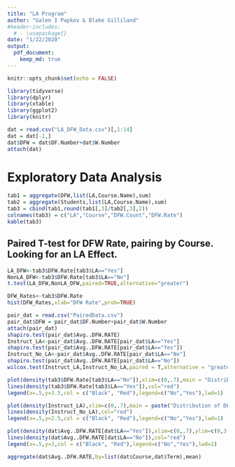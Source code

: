 ```yaml
---
title: "LA Program"
author: "Galen I Papkov & Blake Gilliland"
#header-includes:
  # - \usepackage{}
date: "1/22/2020"
output: 
  pdf_document:
    keep_md: true
---
```

```r
knitr::opts_chunk$set(echo = FALSE)

library(tidyverse)
library(dplyr)
library(xtable)
library(ggplot2)
library(knitr)

dat = read.csv("LA_DFW_Data.csv")[,1:14]
dat = dat[-1,]
dat$DFW = dat$DF.Number+dat$W.Number
attach(dat)
```

# Exploratory Data Analysis

```r
tab1 = aggregate(DFW,list(LA,Course.Name),sum)
tab2 = aggregate(Students,list(LA,Course.Name),sum)
tab3 = cbind(tab1,round(tab1[,3]/tab2[,3],2))
colnames(tab3) = c("LA","Course","DFW.Count","DFW.Rate")
kable(tab3)

```

## Paired T-test for DFW Rate, pairing by Course. Looking for an LA Effect.

```r
LA_DFW<-tab3$DFW.Rate[tab3$LA=="Yes"]
NonLA_DFW<-tab3$DFW.Rate[tab3$LA=="No"]
t.test(LA_DFW,NonLA_DFW,paired=TRUE,alternative="greater")
```

```r
DFW_Rates<-tab3$DFW.Rate
hist(DFW_Rates,xlab="DFW Rate",prob=TRUE)
```



```r
pair_dat = read.csv("PairedData.csv")
pair_dat$DFW = pair_dat$DF.Number+pair_dat$W.Number
attach(pair_dat)
shapiro.test(pair_dat$Avg..DFW.RATE)
Instruct_LA<-pair_dat$Avg..DFW.RATE[pair_dat$LA=="Yes"]
shapiro.test(pair_dat$Avg..DFW.RATE[pair_dat$LA=="Yes"])
Instruct_No_LA<-pair_dat$Avg..DFW.RATE[pair_dat$LA=="No"]
shapiro.test(pair_dat$Avg..DFW.RATE[pair_dat$LA=="No"])
wilcox.test(Instruct_LA,Instruct_No_LA,paired = T,alternative = "greater", exact = F)
```

```r
plot(density(tab3$DFW.Rate[tab3$LA=="No"]),xlim=c(0,.7),main = "Distribution of DFW Rates for Courses with LA's or without LA's",xlab = "DFW Rate")
lines(density(tab3$DFW.Rate[tab3$LA=="Yes"]),col="red")
legend(x=.5,y=3.5,col = c("Black", "Red"),legend=c("No","Yes"),lwd=1)
```

```r
plot(density(Instruct_LA),xlim=c(0,.7),main = paste("Distribution of DFW Rates for Instructors \n that Taught Sections with LA's or without LA's"),xlab = "DFW Rate")
lines(density(Instruct_No_LA),col="red")
legend(x=.5,y=2.5,col = c("Black", "Red"),legend=c("No","Yes"),lwd=1)
```

```r
plot(density(dat$Avg..DFW.RATE[dat$LA=="Yes"]),xlim=c(0,.7),ylim=c(0,3.5),main = paste("Distribution of DFW Rates Across Sections \n with LA's or without LA's"),xlab = "DFW Rate")
lines(density(dat$Avg..DFW.RATE[dat$LA=="No"]),col="red")
legend(x=.5,y=3,col = c("Black", "Red"),legend=c("No","Yes"),lwd=1)
```

```r
aggregate(dat$Avg..DFW.RATE,by=list(dat$Course,dat$Term),mean)
```